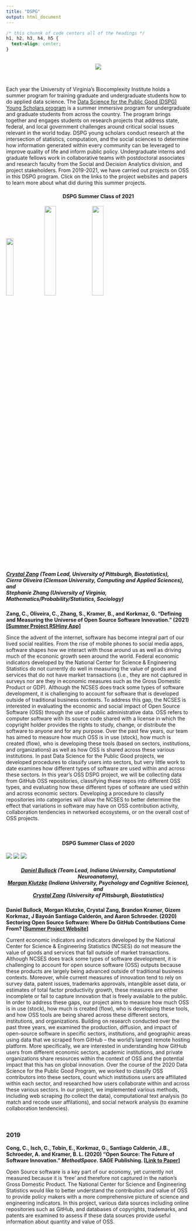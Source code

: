 ```yaml
---
title: "DSPG"
output: html_document
---
```


```css
/* this chunnk of code centers all of the headings */
h1, h2, h3, h4, h5 {
  text-align: center;
}
```

<br>
<center>
![](/./dspg_files/uva-dspg-logo.jpg)
</center>
<br>

Each year the University of Virginia's Biocomplexity Institute holds a summer program for training graduate and undergraduate students how to do applied data science. The [Data Science for the Public Good (DSPG) Young Scholars program](https://biocomplexity.virginia.edu/data-science-public-good-young-scholars) is a summer immersive program for undergraduate and graduate students from across the country. The program brings together and engages students on research projects that address state, federal, and local government challenges around critical social issues relevant in the world today. DSPG young scholars conduct research at the intersection of statistics, computation, and the social sciences to determine how information generated within every community can be leveraged to improve quality of life and inform public policy. Undergraduate interns and graduate fellows work in collaborative teams with postdoctoral associates and research faculty from the Social and Decision Analytics division, and project stakeholders. From 2019-2021, we have carried out projects on OSS in this DSPG program. Click on the links to the project websites and papers to learn more about what did during this summer projects.

#### DSPG Summer Class of 2021 {style=text-align:center}

![](/./overview_files/Crystal.jpeg){width=20%} ![](/./overview_files/Cierra.png){width=25%} ![](/./overview_files/Stephanie.png){width=25%}

##### [Crystal Zang](https://github.com/czang97) (Team Lead, University of Pittsburgh, Biostatistics), <br>Cierra Oliveira (Clemson University, Computing and Applied Sciences), and <br>Stephanie Zhang (University of Virginia, Mathematics/Probability/Statistics, Sociology)

**Zang, C., Oliveira, C., Zhang, S., Kramer, B., and Korkmaz, G. "Defining and Measuring the Universe of Open Source Software Innovation." (2021) [[Summer Project RSHiny App]](https://dspgtools.shinyapps.io/dspg21oss/)**

Since the advent of the internet, software has become integral part of our lived social realities. From the rise of mobile phones to social media apps, software shapes how we interact with those around us as well as driving much of the econonic growth seen around the world. Federal economic indicators developed by the National Center for Science & Engineering Statistics do not currently do well in measuring the value of goods and services that do not have market transactions (i.e., they are not captured in surveys nor are they in economic measures such as the Gross Domestic Product or GDP). Although the NCSES does track some types of software development, it is challenging to account for software that is developed outside of traditional business contexts. To address this gap, the NCSES is interested in evaluating the economic and social impact of Open Source Software (OSS) through the use of public administrative data. OSS refers to computer software with its source code shared with a license in which the copyright holder provides the rights to study, change, or distribute the software to anyone and for any purpose. Over the past few years, our team has aimed to measure how much OSS is in use (stock), how much is created (flow), who is developing these tools (based on sectors, institutions, and organizations) as well as how OSS is shared across these various institutions. In past Data Science for the Public Good projects, we developed procedures to classify users into sectors, but very little work to date examines how different types of software are used within and across these sectors. In this year’s OSS DSPG project, we will be collecting data from GitHub OSS repositories, classifying these repos into different OSS types, and evaluating how these different types of software are used within and across economic sectors. Developing a procedure to classify repositories into categories will allow the NCSES to better determine the effect that variations in software may have on OSS contribution activity, collaboration tendencies in networked ecosystems, or on the overall cost of OSS projects.

<br>

#### DSPG Summer Class of 2020 {style=text-align:center}

![](/./overview_files/daniel.jpg) ![](/./overview_files/morgan.jpg) ![](/./overview_files/crystal.jpeg)

##### [Daniel Bullock](https://github.com/DanNBullock) (Team Lead, Indiana University, Computational Neuroanatomy), <br>[Morgan Klutzke](https://github.com/mklutzke) (Indiana University, Psychology and Cognitive Science), and <br>[Crystal Zang](https://github.com/czang97) (University of Pittsburgh, Biostatistics) {style=text-align:center}
###

**Daniel Bullock, Morgan Klutzke, Crystal Zang, Brandon Kramer, Gizem Korkmaz, J Bayoán Santiago Calderón, and Aaron Schroeder. (2020) Sectoring Open Source Software: Where Do GitHub Contributions Come From? [[Summer Project Website](https://dspg-young-scholars-program.github.io/dspg20oss/)]** 

Current economic indicators and indicators developed by the National Center for Science & Engineering Statistics (NCSES) do not measure the value of goods and services that fall outside of market transactions. Although NCSES does track some types of software development, it is challenging to account for open source software (OSS) outputs because these products are largely being advanced outside of traditional business contexts. Moreover, while current measures of innovation tend to rely on survey data, patent issues, trademarks approvals, intangible asset data, or estimates of total factor productivity growth, these measures are either incomplete or fail to capture innovation that is freely available to the public. In order to address these gaps, our project aims to measure how much OSS is in use (stock), how much is created (flow), who is developing these tools, and how OSS tools are being shared across these different sectors, institutions, and organizations. Building on research conducted over the past three years, we examined the production, diffusion, and impact of open-source software in specific sectors, institutions, and geographic areas using data that we scraped from GitHub – the world’s largest remote hosting platform. More specifically, we are interested in understanding how GitHub users from different economic sectors, academic institutions, and private organizations share resources within the context of OSS and the potential impact that this has on global innovation. Over the course of the 2020 Data Science for the Public Good Program, we worked to classify OSS contributors into these sectors, count which institutions users are affiliated within each sector, and researched how users collaborate within and across these various sectors. In our project, we implemented various methods, including web scraping (to collect the data), computational text analysis (to match and recode user affilations), and social network analysis (to examine collaboration tendencies).

<br>

### 2019

**Cong, C., Isch, C., Tobin, E., Korkmaz, G., Santiago Calderón, J.B., Schroeder, A. and Kramer, B. L. (2020) “Open Source: The Future of Software Innovation.” *MethodSpace.* SAGE Publishing. [[Link to Paper]](https://www.methodspace.com/blog/open-source-the-future-of-software-innovation)**

Open Source software is a key part of our economy, yet currently not measured because it is ‘free’ and therefore not captured in the nation’s Gross Domestic Product. The National Center for Science and Engineering Statistics would like to better understand the contribution and value of OSS to provide policy makers with a more comprehensive picture of science and engineering indicators. In this project, various data sources including online repositories such as GitHub, and databases of copyrights, trademarks, and patents are examined to assess if these data sources provide useful information about quantity and value of OSS.

<br>

